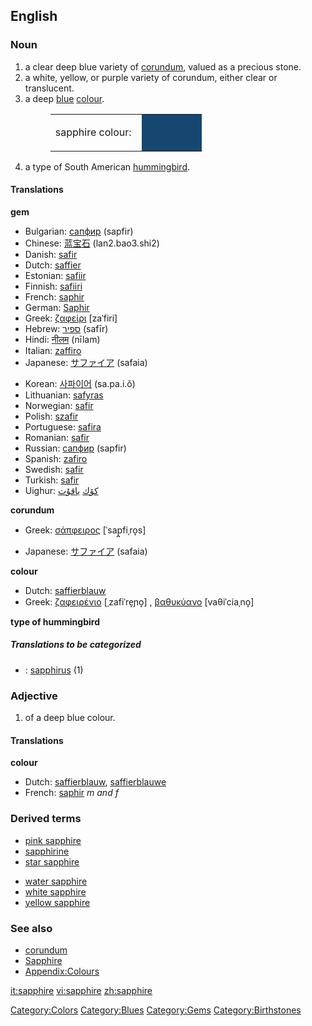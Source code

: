 ==English==
===Noun===
{{wikipedia}}
{{en-noun}}

#a clear deep blue variety of [[corundum]], valued as a precious stone.
#a white, yellow, or purple variety of corundum, either clear or translucent.
#a deep [[blue]] [[colour]].
#:<table><tr><td>sapphire colour: &nbsp;</td><td bgcolor="#164771" width="80">&nbsp; </td></tr></table>
#a type of South American [[hummingbird]].

====Translations====
'''gem'''
{{top}}
*Bulgarian: [[сапфир]] (sapfir)
*Chinese: [[蓝]][[宝]][[石]] (lan2.bao3.shi2)
*Danish: [[safir]]
*Dutch: [[saffier]] {{m}}
*Estonian: [[safiir]]
*Finnish: [[safiiri]]
*French: [[saphir]] {{m}}
*German: [[Saphir]]
*Greek: [[ζαφείρι]] [zaˈfiri] {{n}}
*Hebrew: [[ספיר]] (safīr)
*Hindi: [[नीलम]] (nīlam) {{m}}
*Italian: [[zaffiro]] {{m}}
*Japanese: [[サファイア]] (safaia)
{{mid}}
*Korean: [[사파이어]] (sa.pa.i.ŏ)
*Lithuanian: [[safyras]]
*Norwegian: [[safir]]
*Polish: [[szafir]] {{m}}
*Portuguese: [[safira]] {{f}}
*Romanian: [[safir]]
*Russian: [[сапфир]] (sapfir)
*Spanish: [[zafiro]] {{m}}
*Swedish: [[safir]]
*Turkish: [[safir]]
*Uighur: [[كۆك]] [[ياقۇت]]
{{bottom}}

'''corundum'''
{{top}}
*Greek: [[σάπφειρος]] [ˈsap̪fiˌro̞s] {{m}}
{{mid}}
*Japanese: [[サファイア]] (safaia)
{{bottom}}

'''colour'''
{{top}}
*Dutch: [[saffierblauw]] {{n}}
*Greek: [[ζαφειρένιο]] [ˌzafiˈre̞ɲo̞] {{n}}, [[βαθυκύανο]] [vaθiˈciaˌno̞] {{n}}
{{mid}}
{{bottom}}

'''type of hummingbird'''
{{top}}
{{mid}}
{{bottom}}

=====Translations to be categorized=====
{{checktrans}}
<!--Remove this section once all of the translations below have been moved into the tables above.-->
*{{ttbc|Latin}}: [[sapphirus]] (1)

===Adjective===
{{en-adj-more}}

#of a deep blue colour.

====Translations====
'''colour'''
{{top}}
*Dutch: [[saffierblauw]], [[saffierblauwe]]
*French: [[saphir]] ''m and f''
{{mid}}
{{bottom}}

===Derived terms===
{{top}}
*[[pink sapphire]]
*[[sapphirine]]
*[[star sapphire]]
{{mid}}
*[[water sapphire]]
*[[white sapphire]]
*[[yellow sapphire]]
{{bottom}}

===See also===
*[[corundum]]
*[[Sapphire]]
*[[Wiktionary_Appendix:Colours|Appendix:Colours]]

[[Category:Colors]]
[[Category:Blues]]
[[Category:Gems]]
[[Category:Birthstones]]

[[it:sapphire]]
[[vi:sapphire]]
[[zh:sapphire]]